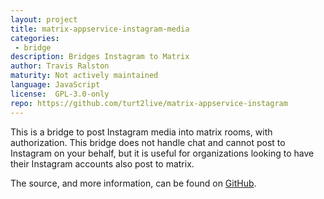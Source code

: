 ```yaml
---
layout: project
title: matrix-appservice-instagram-media
categories:
 - bridge
description: Bridges Instagram to Matrix
author: Travis Ralston
maturity: Not actively maintained
language: JavaScript
license:  GPL-3.0-only
repo: https://github.com/turt2live/matrix-appservice-instagram
---
```


This is a bridge to post Instagram media into matrix rooms, with authorization. This bridge does not handle chat and cannot post to Instagram on your behalf, but it is useful for organizations looking to have their Instagram accounts also post to matrix.

The source, and more information, can be found on [GitHub](https://github.com/turt2live/matrix-appservice-instagram).

